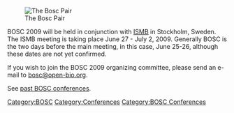 [[Image:Pear.png|The Bosc Pair]]

BOSC 2009 will be held in conjunction with [http://www.iscb.org/ismbeccb2009/index.php ISMB] in Stockholm, Sweden.  The ISMB meeting is taking place June 27 - July 2, 2009.  Generally BOSC is the two days before the main meeting, in this case, June 25-26, although these dates are not yet confirmed.

If you wish to join the BOSC 2009 organizing committee, please send an e-mail to [mailto:bosc@open-bio.org bosc@open-bio.org].

See [[Past BOSC conferences | past BOSC conferences]].

[[Category:BOSC]] [[Category:Conferences]]
[[Category:BOSC Conferences]]